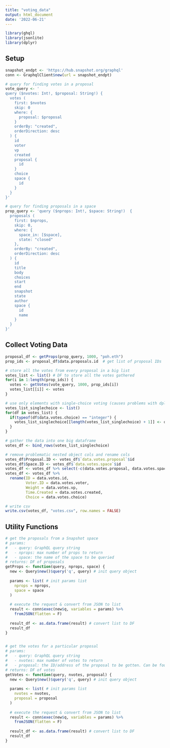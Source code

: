 ```yaml
---
title: "voting_data"
output: html_document
date: '2022-06-21'
---
```


```r
library(ghql)
library(jsonlite)
library(dplyr)
```

## Setup
```r
snapshot_endpt <- 'https://hub.snapshot.org/graphql'
conn <- GraphqlClient$new(url = snapshot_endpt)
```

```r
# query for finding votes in a proposal
vote_query <- '
query ($nvotes: Int!, $proposal: String!) {
  votes (
    first: $nvotes
    skip: 0
    where: {
      proposal: $proposal
    }
    orderBy: "created",
    orderDirection: desc
  ) {
    id
    voter
    vp
    created
    proposal {
      id
    }
    choice
    space {
      id
    }
  }
}'

# query for finding proposals in a space
prop_query <- 'query ($nprops: Int!, $space: String!)  {
  proposals (
    first: $nprops,
    skip: 0,
    where: {
      space_in: [$space],
      state: "closed"
    },
    orderBy: "created",
    orderDirection: desc
  ) {
    id
    title
    body
    choices
    start
    end
    snapshot
    state
    author
    space {
      id
      name
    }
  }
}'
```

## Collect Voting Data

```r
proposal_df <- getProps(prop_query, 1000, "poh.eth")
prop_ids <- proposal_df$data.proposals.id  # get list of proposal IDs

# store all the votes from every proposal in a big list
votes_list <- list() # DF to store all the votes gathered
for(i in 1:length(prop_ids)) {
  votes <- getVotes(vote_query, 1000, prop_ids[i])
  votes_list[[i]] <- votes
}
```

```r
# use only elements with single-choice voting (causes problems with dplyr::bind_row() and don't know how to process later anyways)
votes_list_singlechoice <- list()
for(df in votes_list) {
  if(typeof(df$data.votes.choice) == "integer") {
    votes_list_singlechoice[[length(votes_list_singlechoice) + 1]] <- df
  }
}

# gather the data into one big dataframe
votes_df <- bind_rows(votes_list_singlechoice)

# remove problematic nested object cols and rename cols
votes_df$Proposal.ID <- votes_df$`data.votes.proposal`$id
votes_df$Space.ID <- votes_df$`data.votes.space`$id
votes_df <- votes_df %>% select(-c(data.votes.proposal, data.votes.space))
votes_df <- votes_df %>%
  rename(ID = data.votes.id,
         Voter.ID = data.votes.voter,
         Weight = data.votes.vp,
         Time.Created = data.votes.created,
         Choice = data.votes.choice)

# write csv
write.csv(votes_df, "votes.csv", row.names = FALSE)
```


## Utility Functions

```r
# get the proposals from a Snapshot space
# params:
#   - query: GraphQL query string
#   - nprops: max number of props to return
#   - space: the name of the space to be queried
# returns: DF of proposals
getProps <- function(query, nprops, space) {
  new <- Query$new()$query('q', query) # init query object
  
  params <- list( # init params list
    nprops = nprops,
    space = space
  )
  
  # execute the request & convert from JSON to list
  result <- conn$exec(new$q, variables = params) %>%
    fromJSON(flatten = F)
  
  result_df <- as.data.frame(result) # convert list to DF
  result_df
}


# get the votes for a particular proposal
# params:
#   - query: GraphQL query string
#   - nvotes: max number of votes to return
#   - proposal: the ID/address of the proposal to be gotten. Can be found at the end of the snapshot URL
# returns: DF of votes
getVotes <- function(query, nvotes, proposal) {
  new <- Query$new()$query('q', query) # init query object
  
  params <- list( # init params list
    nvotes = nvotes,
    proposal = proposal
  )
  
  # execute the request & convert from JSON to list
  result <- conn$exec(new$q, variables = params) %>%
    fromJSON(flatten = F)
  
  result_df <- as.data.frame(result) # convert list to DF
  result_df
}
```



